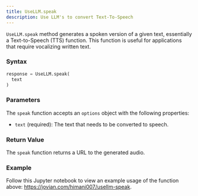 ```yaml
---
title: UseLLM.speak
description: Use LLM's to convert Text-To-Speech
---
```


`UseLLM.speak` method generates a spoken version of a given text, essentially a Text-to-Speech (TTS) function. This function is useful for applications that require vocalizing written text.


### Syntax

```Python
response = UseLLM.speak(
  text
)
```

### Parameters

The `speak` function accepts an `options` object with the following properties:

- `text` (required): The text that needs to be converted to speech. 

### Return Value

The `speak` function returns a URL to the generated audio.

### Example

Follow this Jupyter notebook to view an example usage of the function above: https://jovian.com/himani007/usellm-speak.

